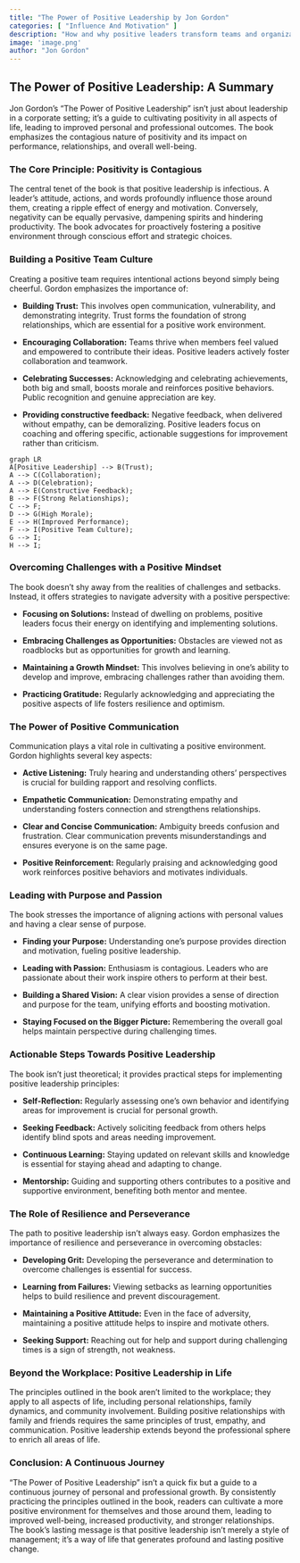 ```yaml
---
title: "The Power of Positive Leadership by Jon Gordon"
categories: [ "Influence And Motivation" ]
description: "How and why positive leaders transform teams and organizations"
image: 'image.png'
author: "Jon Gordon"
---
```

## The Power of Positive Leadership: A Summary

Jon Gordon's "The Power of Positive Leadership" isn't just about leadership in a corporate setting; it's a guide to cultivating positivity in all aspects of life, leading to improved personal and professional outcomes.  The book emphasizes the contagious nature of positivity and its impact on performance, relationships, and overall well-being.

### The Core Principle: Positivity is Contagious

The central tenet of the book is that positive leadership is infectious.  A leader's attitude, actions, and words profoundly influence those around them, creating a ripple effect of energy and motivation.  Conversely, negativity can be equally pervasive, dampening spirits and hindering productivity.  The book advocates for proactively fostering a positive environment through conscious effort and strategic choices.

### Building a Positive Team Culture

Creating a positive team requires intentional actions beyond simply being cheerful. Gordon emphasizes the importance of:

* **Building Trust:** This involves open communication, vulnerability, and demonstrating integrity.  Trust forms the foundation of strong relationships, which are essential for a positive work environment.

* **Encouraging Collaboration:** Teams thrive when members feel valued and empowered to contribute their ideas.  Positive leaders actively foster collaboration and teamwork.

* **Celebrating Successes:** Acknowledging and celebrating achievements, both big and small, boosts morale and reinforces positive behaviors.  Public recognition and genuine appreciation are key.

* **Providing constructive feedback:** Negative feedback, when delivered without empathy, can be demoralizing.  Positive leaders focus on coaching and offering specific, actionable suggestions for improvement rather than criticism.

```mermaid
graph LR
A[Positive Leadership] --> B(Trust);
A --> C(Collaboration);
A --> D(Celebration);
A --> E(Constructive Feedback);
B --> F(Strong Relationships);
C --> F;
D --> G(High Morale);
E --> H(Improved Performance);
F --> I(Positive Team Culture);
G --> I;
H --> I;
```

### Overcoming Challenges with a Positive Mindset

The book doesn't shy away from the realities of challenges and setbacks.  Instead, it offers strategies to navigate adversity with a positive perspective:

* **Focusing on Solutions:** Instead of dwelling on problems, positive leaders focus their energy on identifying and implementing solutions.

* **Embracing Challenges as Opportunities:**  Obstacles are viewed not as roadblocks but as opportunities for growth and learning.

* **Maintaining a Growth Mindset:** This involves believing in one's ability to develop and improve, embracing challenges rather than avoiding them.

* **Practicing Gratitude:** Regularly acknowledging and appreciating the positive aspects of life fosters resilience and optimism.

### The Power of Positive Communication

Communication plays a vital role in cultivating a positive environment. Gordon highlights several key aspects:

* **Active Listening:** Truly hearing and understanding others' perspectives is crucial for building rapport and resolving conflicts.

* **Empathetic Communication:** Demonstrating empathy and understanding fosters connection and strengthens relationships.

* **Clear and Concise Communication:**  Ambiguity breeds confusion and frustration.  Clear communication prevents misunderstandings and ensures everyone is on the same page.

* **Positive Reinforcement:** Regularly praising and acknowledging good work reinforces positive behaviors and motivates individuals.


###  Leading with Purpose and Passion

The book stresses the importance of aligning actions with personal values and having a clear sense of purpose.

* **Finding your Purpose:** Understanding one's purpose provides direction and motivation, fueling positive leadership.

* **Leading with Passion:** Enthusiasm is contagious.  Leaders who are passionate about their work inspire others to perform at their best.

* **Building a Shared Vision:** A clear vision provides a sense of direction and purpose for the team, unifying efforts and boosting motivation.

* **Staying Focused on the Bigger Picture:**  Remembering the overall goal helps maintain perspective during challenging times.


### Actionable Steps Towards Positive Leadership

The book isn't just theoretical; it provides practical steps for implementing positive leadership principles:

* **Self-Reflection:** Regularly assessing one's own behavior and identifying areas for improvement is crucial for personal growth.

* **Seeking Feedback:** Actively soliciting feedback from others helps identify blind spots and areas needing improvement.

* **Continuous Learning:**  Staying updated on relevant skills and knowledge is essential for staying ahead and adapting to change.

* **Mentorship:** Guiding and supporting others contributes to a positive and supportive environment, benefiting both mentor and mentee.

###  The Role of Resilience and Perseverance

The path to positive leadership isn't always easy. Gordon emphasizes the importance of resilience and perseverance in overcoming obstacles:

* **Developing Grit:**  Developing the perseverance and determination to overcome challenges is essential for success.

* **Learning from Failures:**  Viewing setbacks as learning opportunities helps to build resilience and prevent discouragement.

* **Maintaining a Positive Attitude:**  Even in the face of adversity, maintaining a positive attitude helps to inspire and motivate others.

* **Seeking Support:**  Reaching out for help and support during challenging times is a sign of strength, not weakness.


###  Beyond the Workplace: Positive Leadership in Life

The principles outlined in the book aren't limited to the workplace; they apply to all aspects of life, including personal relationships, family dynamics, and community involvement.  Building positive relationships with family and friends requires the same principles of trust, empathy, and communication.  Positive leadership extends beyond the professional sphere to enrich all areas of life.

### Conclusion:  A Continuous Journey

"The Power of Positive Leadership" isn't a quick fix but a guide to a continuous journey of personal and professional growth.  By consistently practicing the principles outlined in the book, readers can cultivate a more positive environment for themselves and those around them, leading to improved well-being, increased productivity, and stronger relationships.  The book's lasting message is that positive leadership isn't merely a style of management; it's a way of life that generates profound and lasting positive change.

